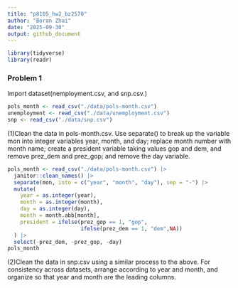 ```yaml
---
title: "p8105_hw2_bz2570"
author: "Boran Zhai"
date: "2025-09-30"
output: github_document
---
```


```r
library(tidyverse)
library(readr)
```

### Problem 1

Import dataset(nemployment.csv, and snp.csv.)
```r
pols_month <- read_csv("./data/pols-month.csv")
unemployment <- read_csv("./data/unemployment.csv")
snp <- read_csv("./data/snp.csv")
```

(1)Clean the data in pols-month.csv. Use separate() to break up the variable mon into integer variables year, month, and day; replace month number with month name; create a president variable taking values gop and dem, and remove prez_dem and prez_gop; and remove the day variable.
```r
pols_month <- read_csv("./data/pols-month.csv") |> 
  janitor::clean_names() |>
  separate(mon, into = c("year", "month", "day"), sep = "-") |>
  mutate(
    year = as.integer(year),
    month = as.integer(month),
    day = as.integer(day),
    month = month.abb[month],
    president = ifelse(prez_gop == 1, "gop", 
                       ifelse(prez_dem == 1, "dem",NA))
  ) |>
  select(-prez_dem, -prez_gop, -day)
pols_month
```

(2)Clean the data in snp.csv using a similar process to the above. For consistency across datasets, arrange according to year and month, and organize so that year and month are the leading columns.
```r

```

